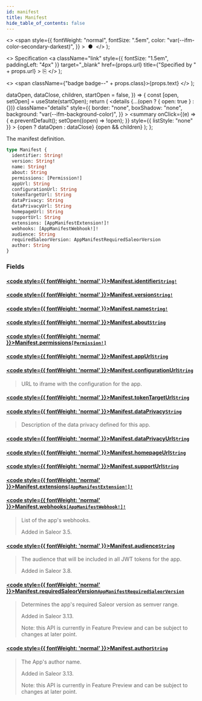 ```yaml
---
id: manifest
title: Manifest
hide_table_of_contents: false
---
```


  <>
    <span
      style={{
        fontWeight: "normal",
        fontSize: ".5em",
        color: "var(--ifm-color-secondary-darkest)",
      }}
    >
      &nbsp;●&nbsp;
    </span>
  </>
);

  <>
    Specification
    <a
      className="link"
      style={{ fontSize: "1.5em", paddingLeft: "4px" }}
      target="\_blank"
      href={props.url}
      title={"Specified by " + props.url}
    >
      ⎘
    </a>
  </>
);

  <>
    <span className={"badge badge--" + props.class}>{props.text}</span>
  </>
);


  dataOpen,
  dataClose,
  children,
  startOpen = false,
}) => {
  const [open, setOpen] = useState(startOpen);
  return (
    <details
      {...(open ? { open: true } : {})}
      className="details"
      style={{
        border: "none",
        boxShadow: "none",
        background: "var(--ifm-background-color)",
      }}
    >
      <summary
        onClick={(e) => {
          e.preventDefault();
          setOpen((open) => !open);
        }}
        style={{ listStyle: "none" }}
      >
        {open ? dataOpen : dataClose}
      </summary>
      {open && children}
    </details>
  );
};

The manifest definition.

```graphql
type Manifest {
  identifier: String!
  version: String!
  name: String!
  about: String
  permissions: [Permission!]
  appUrl: String
  configurationUrl: String
  tokenTargetUrl: String
  dataPrivacy: String
  dataPrivacyUrl: String
  homepageUrl: String
  supportUrl: String
  extensions: [AppManifestExtension!]!
  webhooks: [AppManifestWebhook!]!
  audience: String
  requiredSaleorVersion: AppManifestRequiredSaleorVersion
  author: String
}
```

### Fields

#### [<code style={{ fontWeight: 'normal' }}>Manifest.<b>identifier</b></code>](#)<Bullet />[`String!`](../../../api-storefront/miscellaneous/scalars/string) <Badge class="secondary" text="non-null"/> <Badge class="secondary" text="scalar"/>

>

#### [<code style={{ fontWeight: 'normal' }}>Manifest.<b>version</b></code>](#)<Bullet />[`String!`](../../../api-storefront/miscellaneous/scalars/string) <Badge class="secondary" text="non-null"/> <Badge class="secondary" text="scalar"/>

>

#### [<code style={{ fontWeight: 'normal' }}>Manifest.<b>name</b></code>](#)<Bullet />[`String!`](../../../api-storefront/miscellaneous/scalars/string) <Badge class="secondary" text="non-null"/> <Badge class="secondary" text="scalar"/>

>

#### [<code style={{ fontWeight: 'normal' }}>Manifest.<b>about</b></code>](#)<Bullet />[`String`](../../../api-storefront/miscellaneous/scalars/string) <Badge class="secondary" text="scalar"/>

>

#### [<code style={{ fontWeight: 'normal' }}>Manifest.<b>permissions</b></code>](#)<Bullet />[`[Permission!]`](../../../api-storefront/authentication/objects/permission) <Badge class="secondary" text="list"/> <Badge class="secondary" text="object"/>

>

#### [<code style={{ fontWeight: 'normal' }}>Manifest.<b>appUrl</b></code>](#)<Bullet />[`String`](../../../api-storefront/miscellaneous/scalars/string) <Badge class="secondary" text="scalar"/>

>

#### [<code style={{ fontWeight: 'normal' }}>Manifest.<b>configurationUrl</b></code>](#)<Bullet />[`String`](../../../api-storefront/miscellaneous/scalars/string) <Badge class="secondary" text="deprecated"/> <Badge class="secondary" text="scalar"/>

> <Badge
>   class="warning"
>   text="DEPRECATED: This field will be removed in Saleor 4.0. Use `appUrl` instead."
> />
>
> URL to iframe with the configuration for the app.

#### [<code style={{ fontWeight: 'normal' }}>Manifest.<b>tokenTargetUrl</b></code>](#)<Bullet />[`String`](../../../api-storefront/miscellaneous/scalars/string) <Badge class="secondary" text="scalar"/>

>

#### [<code style={{ fontWeight: 'normal' }}>Manifest.<b>dataPrivacy</b></code>](#)<Bullet />[`String`](../../../api-storefront/miscellaneous/scalars/string) <Badge class="secondary" text="deprecated"/> <Badge class="secondary" text="scalar"/>

> <Badge
>   class="warning"
>   text="DEPRECATED: This field will be removed in Saleor 4.0. Use `dataPrivacyUrl` instead."
> />
>
> Description of the data privacy defined for this app.

#### [<code style={{ fontWeight: 'normal' }}>Manifest.<b>dataPrivacyUrl</b></code>](#)<Bullet />[`String`](../../../api-storefront/miscellaneous/scalars/string) <Badge class="secondary" text="scalar"/>

>

#### [<code style={{ fontWeight: 'normal' }}>Manifest.<b>homepageUrl</b></code>](#)<Bullet />[`String`](../../../api-storefront/miscellaneous/scalars/string) <Badge class="secondary" text="scalar"/>

>

#### [<code style={{ fontWeight: 'normal' }}>Manifest.<b>supportUrl</b></code>](#)<Bullet />[`String`](../../../api-storefront/miscellaneous/scalars/string) <Badge class="secondary" text="scalar"/>

>

#### [<code style={{ fontWeight: 'normal' }}>Manifest.<b>extensions</b></code>](#)<Bullet />[`[AppManifestExtension!]!`](../../../api-storefront/apps/objects/app-manifest-extension) <Badge class="secondary" text="non-null"/> <Badge class="secondary" text="object"/>

>

#### [<code style={{ fontWeight: 'normal' }}>Manifest.<b>webhooks</b></code>](#)<Bullet />[`[AppManifestWebhook!]!`](../../../api-storefront/apps/objects/app-manifest-webhook) <Badge class="secondary" text="non-null"/> <Badge class="secondary" text="object"/>

> List of the app's webhooks.
>
> Added in Saleor 3.5.

#### [<code style={{ fontWeight: 'normal' }}>Manifest.<b>audience</b></code>](#)<Bullet />[`String`](../../../api-storefront/miscellaneous/scalars/string) <Badge class="secondary" text="scalar"/>

> The audience that will be included in all JWT tokens for the app.
>
> Added in Saleor 3.8.

#### [<code style={{ fontWeight: 'normal' }}>Manifest.<b>requiredSaleorVersion</b></code>](#)<Bullet />[`AppManifestRequiredSaleorVersion`](../../../api-storefront/apps/objects/app-manifest-required-saleor-version) <Badge class="secondary" text="object"/>

> Determines the app's required Saleor version as semver range.
>
> Added in Saleor 3.13.
>
> Note: this API is currently in Feature Preview and can be subject to changes at later point.

#### [<code style={{ fontWeight: 'normal' }}>Manifest.<b>author</b></code>](#)<Bullet />[`String`](../../../api-storefront/miscellaneous/scalars/string) <Badge class="secondary" text="scalar"/>

> The App's author name.
>
> Added in Saleor 3.13.
>
> Note: this API is currently in Feature Preview and can be subject to changes at later point.
